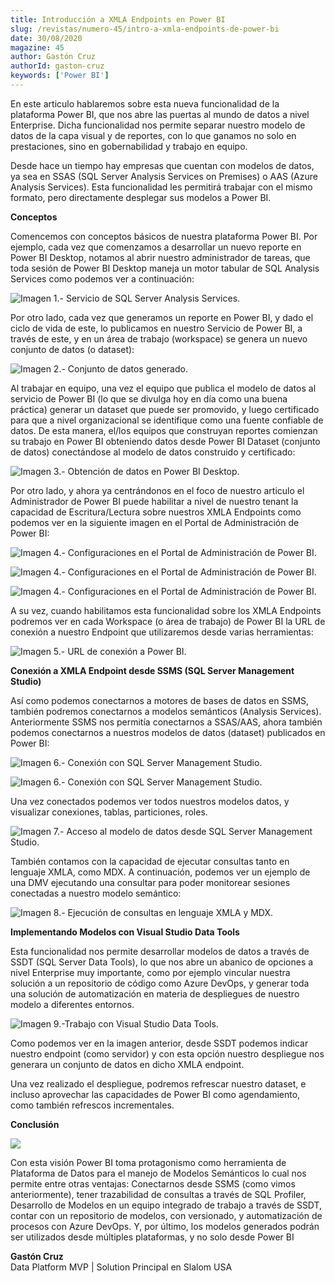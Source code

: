 ```yaml
---
title: Introducción a XMLA Endpoints en Power BI
slug: /revistas/numero-45/intro-a-xmla-endpoints-de-power-bi
date: 30/08/2020
magazine: 45
author: Gastón Cruz
authorId: gaston-cruz
keywords: ['Power BI']
---
```





En este articulo hablaremos sobre esta nueva funcionalidad de la
plataforma Power BI, que nos abre las puertas al mundo de datos a nivel
Enterprise. Dicha funcionalidad nos permite separar nuestro modelo de
datos de la capa visual y de reportes, con lo que ganamos no solo en
prestaciones, sino en gobernabilidad y trabajo en equipo.

Desde hace un tiempo hay empresas que cuentan con modelos de datos, ya
sea en SSAS (SQL Server Analysis Services on Premises) o AAS (Azure
Analysis Services). Esta funcionalidad les permitirá trabajar con el
mismo formato, pero directamente desplegar sus modelos a Power BI.

**Conceptos**

Comencemos con conceptos básicos de nuestra plataforma Power BI. Por
ejemplo, cada vez que comenzamos a desarrollar un nuevo reporte en Power
BI Desktop, notamos al abrir nuestro administrador de tareas, que toda
sesión de Power BI Desktop maneja un motor tabular de SQL Analysis
Services como podemos ver a continuación:

![Imagen 1.- Servicio de SQL Server Analysis Services.](../../../images/numero45/intro-a-xmla-endpoints-de-power-bi/image1.jpg)


Por otro lado, cada vez que generamos un reporte en Power BI, y dado el
ciclo de vida de este, lo publicamos en nuestro Servicio de Power BI, a
través de este, y en un área de trabajo (workspace) se genera un nuevo
conjunto de datos (o dataset):

![Imagen 2.- Conjunto de datos generado.](../../../images/numero45/intro-a-xmla-endpoints-de-power-bi/image2.jpeg)


Al trabajar en equipo, una vez el equipo que publica el modelo de datos
al servicio de Power BI (lo que se divulga hoy en día como una buena
práctica) generar un dataset que puede ser promovido, y luego
certificado para que a nivel organizacional se identifique como una
fuente confiable de datos. De esta manera, el/los equipos que construyan
reportes comienzan su trabajo en Power BI obteniendo datos desde Power
BI Dataset (conjunto de datos) conectándose al modelo de datos
construido y certificado:


![Imagen 3.- Obtención de datos en Power BI Desktop.](../../../images/numero45/intro-a-xmla-endpoints-de-power-bi/image3.jpg)


Por otro lado, y ahora ya centrándonos en el foco de nuestro articulo el
Administrador de Power BI puede habilitar a nivel de nuestro tenant la
capacidad de Escritura/Lectura sobre nuestros XMLA Endpoints como
podemos ver en la siguiente imagen en el Portal de Administración de
Power BI:

![Imagen 4.- Configuraciones en el Portal de Administración de Power BI.](../../../images/numero45/intro-a-xmla-endpoints-de-power-bi/image4.png)

![Imagen 4.- Configuraciones en el Portal de Administración de Power BI.](../../../images/numero45/intro-a-xmla-endpoints-de-power-bi/image5.png)

![Imagen 4.- Configuraciones en el Portal de Administración de Power BI.](../../../images/numero45/intro-a-xmla-endpoints-de-power-bi/image7.png)


A su vez, cuando habilitamos esta funcionalidad sobre los XMLA Endpoints
podremos ver en cada Workspace (o área de trabajo) de Power BI la URL de
conexión a nuestro Endpoint que utilizaremos desde varias herramientas:

![Imagen 5.- URL de conexión a Power BI.](../../../images/numero45/intro-a-xmla-endpoints-de-power-bi/image8.JPG)


**Conexión a XMLA Endpoint desde SSMS (SQL Server Management Studio)**

Así como podemos conectarnos a motores de bases de datos en SSMS,
también podremos conectarnos a modelos semánticos (Analysis Services).
Anteriormente SSMS nos permitía conectarnos a SSAS/AAS, ahora también
podemos conectarnos a nuestros modelos de datos (dataset) publicados en
Power BI:

![Imagen 6.- Conexión con SQL Server Management Studio.](../../../images/numero45/intro-a-xmla-endpoints-de-power-bi/image9.JPG)

![Imagen 6.- Conexión con SQL Server Management Studio.](../../../images/numero45/intro-a-xmla-endpoints-de-power-bi/image10.JPG)


Una vez conectados podemos ver todos nuestros modelos datos, y
visualizar conexiones, tablas, particiones, roles.

![Imagen 7.- Acceso al modelo de datos desde SQL Server Management Studio.](../../../images/numero45/intro-a-xmla-endpoints-de-power-bi/image7.JPG)



También contamos con la capacidad de ejecutar consultas tanto en
lenguaje XMLA, como MDX. A continuación, podemos ver un ejemplo de una
DMV ejecutando una consultar para poder monitorear sesiones conectadas a
nuestro modelo semántico:

![Imagen 8.- Ejecución de consultas en lenguaje XMLA y MDX.](../../../images/numero45/intro-a-xmla-endpoints-de-power-bi/image12.jpeg)


**Implementando Modelos con Visual Studio Data Tools**

Esta funcionalidad nos permite desarrollar modelos de datos a través de
SSDT (SQL Server Data Tools), lo que nos abre un abanico de opciones a
nivel Enterprise muy importante, como por ejemplo vincular nuestra
solución a un repositorio de código como Azure DevOps, y generar toda
una solución de automatización en materia de despliegues de nuestro
modelo a diferentes entornos.

![Imagen 9.-Trabajo con Visual Studio Data Tools.](../../../images/numero45/intro-a-xmla-endpoints-de-power-bi/image13.JPG)


Como podemos ver en la imagen anterior, desde SSDT podemos indicar
nuestro endpoint (como servidor) y con esta opción nuestro despliegue
nos generara un conjunto de datos en dicho XMLA endpoint.

Una vez realizado el despliegue, podremos refrescar nuestro dataset, e
incluso aprovechar las capacidades de Power BI como agendamiento, como
también refrescos incrementales.

**Conclusión**

![](../../../images/numero45/intro-a-xmla-endpoints-de-power-bi/image14.png)

Con esta visión Power BI toma protagonismo
como herramienta de Plataforma de Datos para el manejo de Modelos
Semánticos lo cual nos permite entre otras ventajas: Conectarnos desde
SSMS (como vimos anteriormente), tener trazabilidad de consultas a
través de SQL Profiler, Desarrollo de Modelos en un equipo integrado de
trabajo a través de SSDT, contar con un repositorio de modelos, con
versionado, y automatización de procesos con Azure DevOps. Y, por
último, los modelos generados podrán ser utilizados desde múltiples
plataformas, y no solo desde Power BI


**Gastón Cruz** <br />
Data Platform MVP | Solution Principal en Slalom USA <br /> 
 

